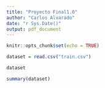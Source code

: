 ```yaml
---
title: "Proyecto Final1.0"
author: "Carlos Alvarado"
date: "r Sys.Date()"
output: pdf_document
---
```


```r
knitr::opts_chunk$set(echo = TRUE)
```

```r
dataset = read.csv("train.csv")
```

```r
dataset 
```

```r
summary(dataset)
```

